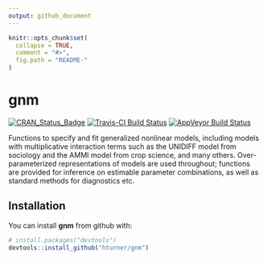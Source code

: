 ```yaml
---
output: github_document
---
```


<!-- README.md is generated from README.Rmd. Please edit that file -->

```r
knitr::opts_chunk$set(
  collapse = TRUE,
  comment = "#>",
  fig.path = "README-"
)
```

# gnm

[![CRAN_Status_Badge](http://www.r-pkg.org/badges/version/gnm)](https://cran.r-project.org/package=gnm)
[![Travis-CI Build Status](https://travis-ci.org/hturner/gnm.svg?branch=master)](https://travis-ci.org/hturner/gnm)
[![AppVeyor Build Status](https://ci.appveyor.com/api/projects/status/github/hturner/gnm?branch=master&svg=true)](https://ci.appveyor.com/project/hturner/gnm)

Functions to specify and fit generalized nonlinear models, including models with
multiplicative interaction terms such as the UNIDIFF model from sociology and 
the AMMI model from crop science, and many others.  Over-parameterized 
representations of models are used throughout; functions are provided for 
inference on estimable parameter combinations, as well as standard methods for 
diagnostics etc.

## Installation

You can install **gnm** from github with:

```r
# install.packages("devtools")
devtools::install_github("hturner/gnm")
```